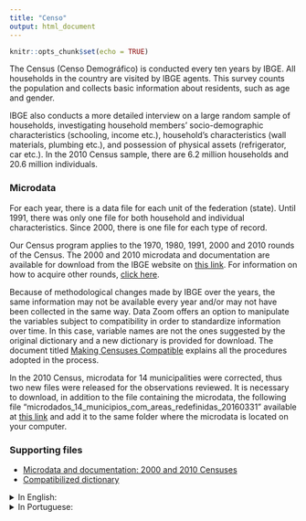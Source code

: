 ```yaml
---
title: "Censo"
output: html_document
---
```


```r
knitr::opts_chunk$set(echo = TRUE)
```

The Census (Censo Demográfico) is conducted every ten years by IBGE. All households in the country are visited by IBGE agents. This survey counts the population and collects basic information about residents, such as age and gender.

IBGE also conducts a more detailed interview on a large random sample of households, investigating household members’ socio-demographic characteristics (schooling, income etc.), household’s characteristics (wall materials, plumbing etc.), and possession of physical assets (refrigerator, car etc.). In the 2010 Census sample, there are 6.2 million households and 20.6 million individuals.

### Microdata

For each year, there is a data file for each unit of the federation (state). Until 1991, there was only one file for both household and individual characteristics. Since 2000, there is one file for each type of record.

Our Census program applies to the 1970, 1980, 1991, 2000 and 2010 rounds of the Census. The 2000 and 2010 microdata and documentation are available for download from the IBGE website on [this link](https://www.ibge.gov.br/estatisticas/sociais/populacao/22827-censo-2020-censo4.html?=&t=microdados). For information on how to acquire other rounds, [click here](https://loja.ibge.gov.br/catalogsearch/result/?q=censo).

Because of methodological changes made by IBGE over the years, the same information may not be available every year and/or may not have been collected in the same way. Data Zoom offers an option to manipulate the variables subject to compatibility in order to standardize information over time. In this case, variable names are not the ones suggested by the original dictionary and a new dictionary is provided for download. The document titled [Making Censuses Compatible](https://raw.githubusercontent.com/datazoompuc/datazoom_social_stata/master/docs/Censo/compatibilizacao_en.pdf) explains all the procedures adopted in the process.

In the 2010 Census, microdata for 14 municipalities were corrected, thus two new files were released for the observations reviewed. It is necessary to download, in addition to the file containing the microdata, the following file "microdados_14_municipios_com_areas_redefinidas_20160331" available at [this link](https://www.ibge.gov.br/estatisticas/sociais/saude/22827-censo-demografico-2022.html?=&t=microdados) and add it to the same folder where the microdata is located on your computer.

### Supporting files

  - [Microdata and documentation: 2000 and 2010 Censuses](https://www.ibge.gov.br/estatisticas/sociais/saude/22827-censo-demografico-2022.html?=&t=microdados)
  - [Compatibilized dictionary](https://raw.githubusercontent.com/datazoompuc/datazoom_social_stata/master/docs/Censo/dicionario_compatibilizado.xlsx)  

<details>
<summary> In English: </summary>

  - [Making Censuses compatible](https://raw.githubusercontent.com/datazoompuc/datazoom_social_stata/master/docs/Censo/compatibilizacao_en.pdf)
  - [Censo 1970 dictionary](https://raw.githubusercontent.com/datazoompuc/datazoom_social_stata/master/docs/Censo/dicionario_1970_en.pdf)
  - [Censo 1980 dictionary](https://raw.githubusercontent.com/datazoompuc/datazoom_social_stata/master/docs/Censo/dicionario_1980_en.pdf)
  - [Censo 1991 dictionary](https://raw.githubusercontent.com/datazoompuc/datazoom_social_stata/master/docs/Censo/dicionario_1991_en.pdf)
  - [Censo 2000 dictionary](https://raw.githubusercontent.com/datazoompuc/datazoom_social_stata/master/docs/Censo/dicionario_2000_en.xlsx)
  - [Censo 2010 dictionary](https://raw.githubusercontent.com/datazoompuc/datazoom_social_stata/master/docs/Censo/dicionario_2010_en.xls)  
  
</details>

<details>
<summary> In Portuguese: </summary>

  - [Making Censuses compatible](https://raw.githubusercontent.com/datazoompuc/datazoom_social_stata/master/docs/Censo/compatibilizacao.pdf)
  - [Censo 1970 dictionary](https://raw.githubusercontent.com/datazoompuc/datazoom_social_stata/master/docs/Censo/dicionario_1970.pdf)
  - [Censo 1980 dictionary](https://raw.githubusercontent.com/datazoompuc/datazoom_social_stata/master/docs/Censo/dicionario_1980.xlsx)
  - [Censo 1991 dictionary](https://raw.githubusercontent.com/datazoompuc/datazoom_social_stata/master/docs/Censo/dicionario_1991.pdf)
  - [Censo 2000 dictionary](https://raw.githubusercontent.com/datazoompuc/datazoom_social_stata/master/docs/Censo/dicionario_2000.xlsx)
  - [Censo 2010 dictionary](https://raw.githubusercontent.com/datazoompuc/datazoom_social_stata/master/docs/Censo/dicionario_2010.xls)    
  
</details>